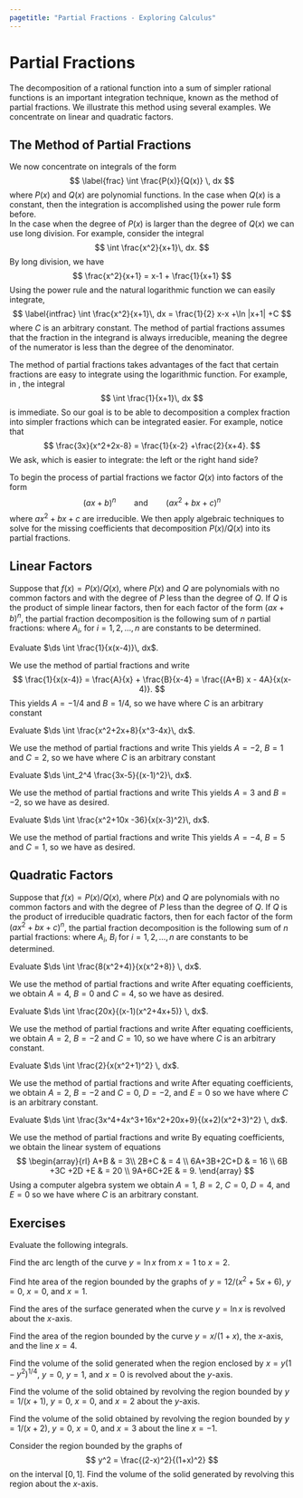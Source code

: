 ```yaml
---
pagetitle: "Partial Fractions - Exploring Calculus"
---
```

# Partial Fractions

The decomposition of a rational function into a sum of simpler rational functions is an important integration technique, known as the method of partial fractions. We illustrate this method using several examples. We concentrate on linear and quadratic factors.

## The Method of Partial Fractions

We now concentrate on integrals of the form 
$$
\label{frac}
\int \frac{P(x)}{Q(x)} \, dx
$$
where $P(x)$ and $Q(x)$ are polynomial functions.
In the case when $Q(x)$ is a constant, then the integration is accomplished using the power rule form before.  
In the case when the degree of $P(x)$ is larger than the degree of $Q(x)$ we can use long division. 
For example, consider the integral 
$$
\int \frac{x^2}{x+1}\, dx.
$$
By long division, we have 
$$  
\frac{x^2}{x+1} = x-1 + \frac{1}{x+1}
$$
Using the power rule and the natural logarithmic function we can easily integrate, 
$$
\label{intfrac}
\int \frac{x^2}{x+1}\, dx = \frac{1}{2} x-x +\ln |x+1| +C
$$
where $C$ is an arbitrary constant. 
The method of partial fractions assumes that the fraction in the integrand is always irreducible, meaning the degree of the numerator is less than the degree of the denominator. 

The method of partial fractions takes advantages of the fact that certain fractions are easy to integrate using the logarithmic function. 
For example, in \eqref{intfrac}, the integral 
$$
\int \frac{1}{x+1}\, dx
$$
is immediate. 
So our goal is to be able to decomposition a complex fraction into simpler fractions which can be integrated easier. 
For example, notice that 
$$
\frac{3x}{x^2+2x-8} = \frac{1}{x-2} +\frac{2}{x+4}.
$$
We ask, which is easier to integrate: the left or the right hand side? 

To begin the process of partial fractions we factor $Q(x)$ into factors of the form 
$$
(ax+b)^n \qquad \text{and} \qquad  (ax^2 +bx+c)^n
$$
where $ax^2+bx+c$ are irreducible. 
We then apply algebraic techniques to solve for the missing coefficients that decomposition $P(x)/Q(x)$ into its partial fractions.  


## Linear Factors

::: {#thm- } 
Suppose that $f(x) = P(x)/Q(x)$, where $P(x)$ and $Q$ are polynomials with no common factors and with the degree of $P$ less than the degree of $Q$. 
If $Q$ is the product of simple linear factors, then for each factor of the form $(ax+b)^n$, the partial fraction decomposition is the following sum of $n$ partial fractions: 
\begin{equation}
\frac{P(x)}{Q(x)}
= \frac{A_1}{ax+b} + \frac{A_2 }{(ax+b)^2}
+ \cdots + \frac{A_n }{(ax+b)^n}
\end{equation}
where $A_i$, for $i=1, 2, \ldots, n$ are constants to be determined. 
::: 

::: {#exm- } 
Evaluate $\ds \int \frac{1}{x(x-4)}\, dx$.
::: 

::: {.solution }
We use the method of partial fractions and write
$$
\frac{1}{x(x-4)} 
= \frac{A}{x} + \frac{B}{x-4} 
= \frac{(A+B) x - 4A}{x(x-4)}.
$$
This yields $A=-1/4$ and $B=1/4$, so we have
\begin{align*}
\int \frac{1}{x(x-4)}\, dx & 
= -\frac{1}{4} \int \frac{1}{x}\, dx + \frac{1}{4}\int \frac{1}{x-4} \, dx \\
& = -\frac{1}{4}\ln |x| +\frac{1}{4}\ln |x-4| +C 
\end{align*}
where $C$ is an arbitrary constant
::: 


::: {#exm- } 
Evaluate $\ds \int \frac{x^2+2x+8}{x^3-4x}\, dx$.
::: 

::: {.solution }
We use the method of partial fractions and write
\begin{align*}
\frac{x^2+2x+8}{x^3-4x}
& = \frac{A}{x} + \frac{B}{x+2} + \frac{C}{x-2} \\
& = \frac{A(x^2-4)+B(x^2-2x)+C(x^2+2x)}{x(x+2)(x-2)}
\end{align*}
This yields $A=-2$, $B=1$ and $C=2$, so we have
\begin{align*}
\int \frac{x^2+2x+8}{x^3-4x}\, dx & 
= -2 \int \frac{1}{x}\, dx + \int \frac{1}{x+2}\, dx +2 \frac{1}{x-2} \, dx \\
& = -2\ln |x|+\ln |x+2|+2\ln |x-2| +C
\end{align*}
where $C$ is an arbitrary constant
::: 

::: {#exm- } 
Evaluate $\ds \int_2^4 \frac{3x-5}{(x-1)^2}\, dx$.
::: 

::: {.solution }
We use the method of partial fractions and write
\begin{align*}
\frac{3x-5}{(x-1)^2} 
= \frac{A}{x-1} + \frac{B}{(x-1)^2} 
= \frac{A x +(B-A)}{(x-1)^2}
\end{align*}
This yields $A=3$ and $B=-2$, so we have
\begin{align*}
\int_2^4 \frac{3x-5}{(x-1)^2}\, dx 
& = \int_2^4 \left[\frac{3}{x-1}-\frac{2}{(x-1)^2}\right]\, dx \\
& = \left.\left(3\ln |x-1| + \frac{2}{x-1}\right)\right|_2^4 = 3 \ln 3 -\frac{4}{3}
\end{align*}
as desired.
::: 


::: {#exm- } 
Evaluate $\ds \int \frac{x^2+10x -36}{x(x-3)^2}\, dx$.
::: 

::: {.solution }
We use the method of partial fractions and write
\begin{align*}
\frac{x^2+10x -36}{x(x-3)^2}
& = \frac{A}{x} + \frac{B}{x-3} +\frac{C}{(x-3)^2} \\
& = \frac{(A+B)x^2 -(6A+3B-C)x +9A}{x(x-3)^2}
\end{align*}
This yields $A=-4$, $B=5$ and $C=1$, so we have
\begin{align*}
\int \frac{x^2+10x -36}{x(x-3)^2}\, dx 
& = \int_1^2 \left[\frac{-4}{x} +\frac{5}{x-3} +\frac{1}{(x-3)^2} \right] \\
& = \left.\left(-4\ln |x| + \ln |x-3| -\frac{1}{x-3}\right)\right|_1^2
= \frac{1}{2}-9\ln 2
\end{align*}
as desired. 
::: 



## Quadratic Factors


::: {#thm- } 
Suppose that $f(x) = P(x)/Q(x)$, where $P(x)$ and $Q$ are polynomials with no common factors and with the degree of $P$ less than the degree of $Q$. 
If $Q$ is the product of irreducible quadratic factors, then for each factor of the form $(ax^2+bx+c)^n$, the partial fraction decomposition is the following sum of $n$ partial fractions: 
\begin{equation}
\frac{A_1 x +B_1}{ax^2+bx+c} + \frac{A_2 x +B_2}{(ax^2+bx+c)^2}
+ \cdots + \frac{A_n x +B_n}{(ax^2+bx+c)^n}
\end{equation}
where $A_i$, $B_i$ for $i=1, 2, \ldots, n$ are constants to be determined. 
::: 


::: {#exm- } 
Evaluate $\ds \int \frac{8(x^2+4)}{x(x^2+8)} \, dx$.
::: 

::: {.solution }
We use the method of partial fractions and write
\begin{align*}
\frac{8(x^2+4)}{x(x^2+8)} 
& = \frac{Ax+B}{x^2+8} +\frac{C}{x}
\end{align*}
After equating coefficients, we obtain $A=4$, $B=0$ and $C=4$, so we have
\begin{align*}
\int \frac{8(x^2+4)}{x(x^2+8)} \, dx 
& = \int \left( \frac{4x}{x^2+8} +\frac{4}{x} \right) \, dx 
= \ln [(x^2+8)^2 x^4] +C
\end{align*}
as desired. 
::: 


::: {#exm- } 
Evaluate $\ds \int \frac{20x}{(x-1)(x^2+4x+5)} \, dx$.
::: 

::: {.solution }
We use the method of partial fractions and write
\begin{align*}
\frac{20x}{(x-1)(x^2+4x+5)} 
& = \frac{A}{x-1} +\frac{Bx+C}{x^2+4x+5}
\end{align*}
After equating coefficients, we obtain $A=2$, $B=-2$ and $C=10$, so we have
\begin{align*}
\int \frac{20x}{(x-1)(x^2+4x+5)} \, dx 
& = \int \left( \frac{2}{x-1} +\frac{-2x+10}{x^2+4x+5} \right) \, dx \\
& = \ln \left\vert\frac{(x-1)^2}{x^2+4x+5}\right\vert +14 \tan^{-1}(x+2) +C
\end{align*}
where $C$ is an arbitrary constant. 
::: 


::: {#exm- } 
Evaluate $\ds \int \frac{2}{x(x^2+1)^2} \, dx$.
::: 

::: {.solution }
We use the method of partial fractions and write
\begin{align*}
\frac{2}{x(x^2+1)^2}
& = \frac{A}{x} +\frac{Bx+C}{x^2+1} +\frac{Dx+E}{(x^2+1)^2}
\end{align*}
After equating coefficients, we obtain $A=2$, $B=-2$ and $C=0$, $D=-2$, and $E=0$ so we have
\begin{align*}
\int \frac{2}{x(x^2+1)^2} \, dx 
& = \int \left( \frac{-2}{x} +\frac{-2x}{x^2+1} +\frac{-2x}{(x^2+1)^2} \right)\, dx \\
& = 2\ln |x| -\ln (x^2+1) +\frac{1}{x^2+1} +C
\end{align*}
where $C$ is an arbitrary constant. 
::: 


::: {#exm- } 
Evaluate $\ds \int \frac{3x^4+4x^3+16x^2+20x+9}{(x+2)(x^2+3)^2} \, dx$.
::: 

::: {.solution }
We use the method of partial fractions and write
\begin{align*}
\frac{3x^4+4x^3+16x^2+20x+9}{(x+2)(x^2+3)^2}
& = \frac{A}{x+2} + \frac{Bx+C}{x^2+3} +\frac{Dx+E}{(x^2+3)^2}
\end{align*}
By equating coefficients, we obtain the linear system of equations
$$
\begin{array}{rl}
A+B & = 3\\
2B+C & = 4 \\
6A+3B+2C+D & = 16 \\
6B +3C +2D +E & = 20 \\
9A+6C+2E & = 9. 
\end{array}
$$
Using a computer algebra system we obtain $A=1$, $B=2$, $C=0$, $D=4$, and $E=0$ so we have
\begin{align*}
& \int \frac{3x^4+4x^3+16x^2+20x+9}{(x+2)(x^2+3)^2} \, dx \\
& \quad = \int \frac{1}{x+2} + \frac{2x}{x^2+3} +\frac{4x}{(x^2+3)^2} \, dx \\
& \quad = \ln |x+2| +\ln (x^2+3) - \frac{2}{x^2+3} +C
\end{align*}
where $C$ is an arbitrary constant. 
::: 

## Exercises

::: {#exr- } 
Evaluate the following integrals.
\begin{multicols}{2}
 - $\ds \int\frac{1}{4x^2-9}\, dx$
- $\ds \int \frac{x^2+12x+12}{x^3-4x}\, dx$
- $\ds \int \frac{3x^2+x+4}{x^4+3x^2+2}\, dx$
- $\ds \int \frac{2x^3-4x^2-15x+5}{x^2-2x-8}\, dx$
- $\ds \int_0^1 \frac{2u+3}{u^2+4u+3}\, dx$
- $\ds \int \frac{4x^2+2x-1}{x^3+x^2}\, dx$
- $\ds \int_0^1 \frac{x}{x^2+4x+13}\,dx$
- $\ds \int \frac{x^2+3x+2}{x(x^2+2x+2)}\, dx$
- $\ds \int \frac{x^2+3x-4}{x^3-4x^2+4x}\, dx$
- $\ds \int_2^3 \frac{x^3-2x+7}{x^2+x-2}\, dx$
- $\ds \int \frac{x^2}{x^3-x^2+4x-4}\, dx$
- $\ds \int \frac{1}{(y^2+1)(y^2+2)}\, dy$
- $\ds \int \frac{x^2-1}{x^3+x}\, dx$
- $\ds \int\frac{x^4+3x^2+1}{x^5+5x^3+5x}\,dx$
- $\ds \int \frac{x^2}{x^4-2x^2-8}\, dx$
- $\ds \int \frac{x^4-3x^2-3x-2}{x^3-x^2-2x}\, dx$
- $\ds \int \frac{x^2+5}{x^3-x^2+x-3}\, dx$
- $\ds \int \frac{x^3}{x^3+1}\, dx$
- $\ds \int \frac{x}{16x^4-1}\, dx$
- $\ds \int_1^2 \frac{x^2+10x-36}{x(x-3)^2}\, dx$
- $\ds \int \frac{x^2+6x+4}{x^4+8x^2+16}\, dx$
- $\ds \int \frac{x^3+2x^3+3x-2}{(x^2+2x+2)^2}\, dx$
- $\ds \int \frac{1}{(x+1)(x^2+2x+2)^2}\, dx$
- $\ds \int \frac{x^3+1}{x(x^2+x+1)^2}\, dx$
 
\end{multicols}
::: 

::: {#exr- } 
Find the arc length of the curve $y=\ln x$ from $x=1$ to $x=2$. 
::: 

::: {#exr- } 
Find hte area of the region bounded by the graphs of ${y=12/(x^2+5x+6)}$, $y=0$, $x=0$, and $x=1$. 
::: 

::: {#exr- } 
Find the ares of the surface generated when the curve $y=\ln x$ is revolved about the $x$-axis. 
::: 

::: {#exr- } 
Find the area of the region bounded by the curve ${y=x/(1+x)}$, the $x$-axis, and the line $x=4$. 
::: 

::: {#exr- } 
Find the volume of the solid generated when the region enclosed by $x=y(1-y^2)^{1/4}$, $y=0$, $y=1$, and $x=0$ is revolved about the $y$-axis. 
::: 

::: {#exr- } 
Find the volume of the solid obtained by revolving the region bounded by ${y=1/(x+1)}$, $y=0$, $x=0$, and $x=2$ about the $y$-axis. 
::: 

::: {#exr- } 
Find the volume of the solid obtained by revolving the region bounded by ${y=1/(x+2)}$, $y=0$, $x=0$, and $x=3$ about the line $x=-1$.
::: 

::: {#exr- } 
Consider the region bounded by the graphs of 
$$
y^2 = \frac{(2-x)^2}{(1+x)^2}
$$
on the interval $[0,1]$.
Find the volume of the solid generated by revolving this region about the $x$-axis. 
::: 



